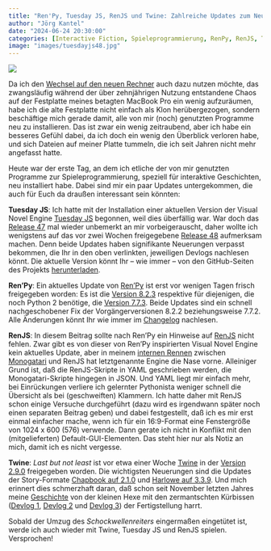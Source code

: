 ```yaml
---
title: "Ren'Py, Tuesday JS, RenJS und Twine: Zahlreiche Updates zum Neustart"
author: "Jörg Kantel"
date: "2024-06-24 20:30:00"
categories: [Interactive Fiction, Spieleprogrammierung, RenPy, RenJS, Tuesday JS, Twine]
image: "images/tuesdayjs48.jpg"
---
```


[![](images/tuesdayjs48-b.jpg)](https://github.com/Kirilllive/tuesday-js/releases/tag/48.0.0)

Da ich den [Wechsel auf den neuen Rechner](https://kantel.github.io/posts/2024062301_mac_mini/) auch dazu nutzen möchte, das zwangsläufig während der über zehnjährigen Nutzung entstandene Chaos auf der Festplatte meines betagten MacBook Pro ein wenig aufzuräumen, habe ich die alte Festplatte nicht einfach als Klon herübergezogen, sondern beschäftige mich gerade damit, alle von mir (noch) genutzten Programme neu zu installieren. Das ist zwar ein wenig zeitraubend, aber ich habe ein besseres Gefühl dabei, da ich doch ein wenig den Überblick verloren habe, und sich Dateien auf meiner Platte tummeln, die ich seit Jahren nicht mehr angefasst hatte.

Heute war der erste Tag, an dem ich etliche der von mir genutzten Programme zur Spieleprogrammierung, speziell für interaktive Geschichten, neu installiert habe. Dabei sind mir ein paar Updates untergekommen, die auch für Euch da draußen interessant sein könnten:

**Tuesday JS**: Ich hatte mit der Installation einer aktuellen Version der Visual Novel Engine [Tuesday JS](http://cognitiones.kantel-chaos-team.de/multimedia/spieleprogrammierung/tuesdayjs.html) begonnen, weil dies überfällig war. War doch das [Release 47](https://kirill-live.itch.io/tuesday-js/devlog/718065/tuesday-js-release-47) mal wieder unbemerkt an mir vorbeigerauscht, daher wollte ich wenigstens auf das vor zwei Wochen freigegebene [Release 48](https://kirill-live.itch.io/tuesday-js/devlog/747977/tuesday-js-release-48) aufmerksam machen. Denn beide Updates haben signifikante Neuerungen verpasst bekommen, die Ihr in den oben verlinkten, jeweiligen Devlogs nachlesen könnt. Die aktuelle Version könnt Ihr -- wie immer -- von den GitHub-Seiten des Projekts [herunterladen](https://github.com/Kirilllive/tuesday-js/releases/tag/48.0.0).

**Ren'Py**: Ein aktuelles Update von [Ren'Py](http://cognitiones.kantel-chaos-team.de/multimedia/spieleprogrammierung/renpy.html) ist erst vor wenigen Tagen frisch freigegeben worden: Es ist die [Version 8.2.3](https://www.renpy.org/release/8.2.3) respektive für diejenigen, die noch Python&nbsp;2 benötige, die [Version 7.7.3](https://www.renpy.org/release/7.7.3). Beide Updates sind ein schnell nachgeschobener Fix der Vorgängerversionen 8.2.2 beziehungsweise 7.7.2. Alle Änderungen könnt Ihr wie immer im [Changelog](https://www.renpy.org/doc/html/changelog.html#renpy-8-2-3) nachlesen.

**RenJS**: In diesem Beitrag sollte nach Ren'Py ein Hinweise auf [RenJS](https://renjs.net/index.html) nicht fehlen. Zwar gibt es von dieser von Ren'Py inspirierten Visual Novel Engine kein aktuelles Update, aber in meinem [internen Rennen](https://kantel.github.io/posts/2024050901_monogatari_renjs/) zwischen [Monogatari](https://monogatari.io/) und RenJS hat letztgenannte Engine die Nase vorne. Alleiniger Grund ist, daß die RenJS-Skripte in YAML geschrieben werden, die Monogatari-Skripte hingegen in JSON. Und YAML liegt mir einfach mehr, bei Einrückungen verliere ich gelernter Pythonista weniger schnell die Übersicht als bei (geschweiften) Klammern. Ich hatte daher mit RenJS schon einige Versuche durchgeführt (dazu wird es irgendwann später noch einen separaten Beitrag geben) und dabei festgestellt, daß ich es mir erst einmal einfacher mache, wenn ich für ein 16:9-Format eine Fenstergröße von 1024 x 600 (576) verwende. Dann gerate ich nicht in Konflikt mit den (mitgelieferten) Default-GUI-Elementen. Das steht hier nur als Notiz an mich, damit ich es nicht vergesse.

**Twine**: *Last but not least* ist vor etwa einer Woche [Twine](http://cognitiones.kantel-chaos-team.de/multimedia/spieleprogrammierung/twine2.html) in der [Version 2.9.0](https://github.com/klembot/twinejs/releases/tag/2.9.0) freigegeben worden. Die wichtigsten Neuerungen sind die Updates der Story-Formate [Chapbook auf 2.1.0](https://github.com/klembot/twinejs/releases/tag/2.9.0) und [Harlowe auf 3.3.9](https://twine2.neocities.org/#changes_3.3.9-changes-(unreleased)). Und mich erinnert dies schmerzhaft daran, daß schon seit November letzten Jahres meine [Geschichte](https://kantel.github.io/posts/2023111801_smashing_pumpkins_v03/) von der kleinen Hexe mit den zermantschten Kürbissen ([Devlog 1](https://kantel.github.io/posts/2023110901_smashing_pumpkins_devlog_1/), [Devlog 2](https://kantel.github.io/posts/2023111301_smashing_pumpkins_devlog_2/) und [Devlog 3](https://kantel.github.io/posts/2023111901_smashing_pumpkins_devlog_3/)) der Fertigstellung harrt.

Sobald der Umzug des *Schockwellenreiters* eingermaßen eingetütet ist, werde ich auch wieder mit Twine, Tuesday&nbsp;JS und RenJS spielen. Versprochen!